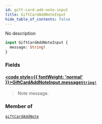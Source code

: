 ```yaml
---
id: gift-card-add-note-input
title: GiftCardAddNoteInput
hide_table_of_contents: false
---
```








No description

```graphql
input GiftCardAddNoteInput {
  message: String!
}
```


### Fields

#### [<code style={{ fontWeight: 'normal' }}>GiftCardAddNoteInput.<b>message</b></code>](#)<Bullet />[`String!`](../../../developer/api-reference/scalars/string) <Badge class="secondary" text="non-null"/> <Badge class="secondary" text="scalar"/>
> Note message.
> 



### Member of

[`giftCardAddNote`](../../../developer/api-reference/mutations/gift-card-add-note)  <Badge class="secondary" text="mutation"/>



